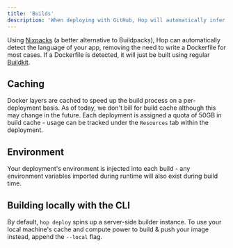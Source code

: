 ```yaml
---
title: 'Builds'
description: 'When deploying with GitHub, Hop will automatically infer your build environment and initiate a build for each push to git'
---
```


Using [Nixpacks](https://github.com/hopinc/nixpacks) (a better alternative to Buildpacks), Hop can automatically detect
the language of your app, removing the need to write a Dockerfile for most cases. If a Dockerfile is detected, it will just be built using regular [Buildkit](https://docs.docker.com/build/buildkit/).

## Caching

Docker layers are cached to speed up the build process on a per-deployment basis. As of today, we don't bill for build cache although this may change in the future. Each deployment is assigned a quota of 50GB in build cache - usage can be tracked under the `Resources` tab within the deployment.

## Environment

Your deployment's environment is injected into each build - any environment variables imported during runtime will
also exist during build time.

## Building locally with the CLI

By default, `hop deploy` spins up a server-side builder instance. To use your local machine's cache and compute power to build & push your image instead, append the `--local` flag.
